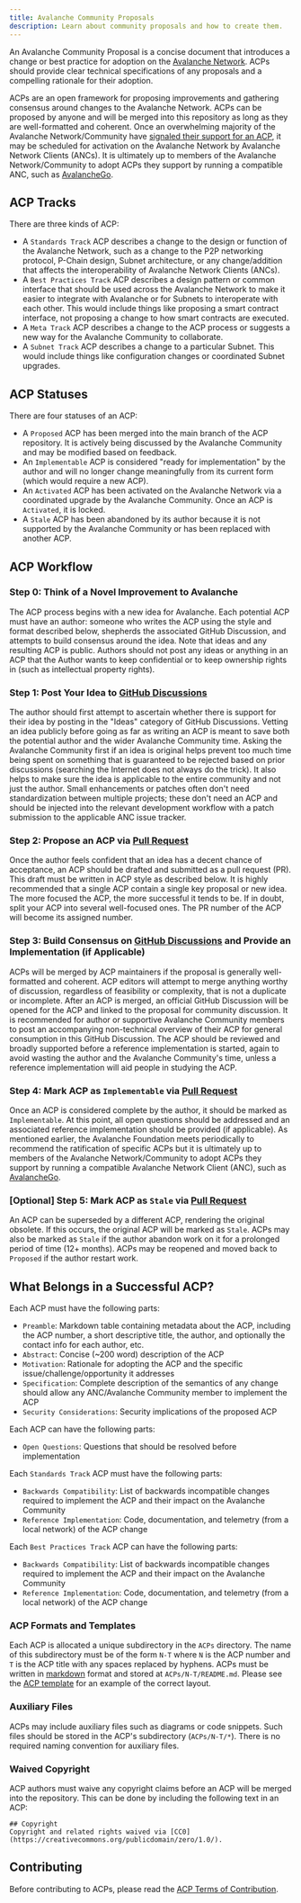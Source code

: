 ```yaml
---
title: Avalanche Community Proposals
description: Learn about community proposals and how to create them.
---
```


An Avalanche Community Proposal is a concise document that introduces a change or best practice for adoption on the [Avalanche Network](https://www.avax.com). ACPs should provide clear technical specifications of any proposals and a compelling rationale for their adoption.

ACPs are an open framework for proposing improvements and gathering consensus around changes to the Avalanche Network. ACPs can be proposed by anyone and will be merged into this repository as long as they are well-formatted and coherent. Once an overwhelming majority of the Avalanche Network/Community have [signaled their support for an ACP](/nodes/configure/configs-flags#avalanche-community-proposals), it may be scheduled for activation on the Avalanche Network by Avalanche Network Clients (ANCs). It is ultimately up to members of the Avalanche Network/Community to adopt ACPs they support by running a compatible ANC, such as [AvalancheGo](https://github.com/ava-labs/avalanchego).

## ACP Tracks

There are three kinds of ACP:

- A `Standards Track` ACP describes a change to the design or function of the Avalanche Network, such as a change to the P2P networking protocol, P-Chain design, Subnet architecture, or any change/addition that affects the interoperability of Avalanche Network Clients (ANCs).
- A `Best Practices Track` ACP describes a design pattern or common interface that should be used across the Avalanche Network to make it easier to integrate with Avalanche or for Subnets to interoperate with each other. This would include things like proposing a smart contract interface, not proposing a change to how smart contracts are executed.
- A `Meta Track` ACP describes a change to the ACP process or suggests a new way for the Avalanche Community to collaborate.
- A `Subnet Track` ACP describes a change to a particular Subnet. This would include things like configuration changes or coordinated Subnet upgrades.

## ACP Statuses

There are four statuses of an ACP:

- A `Proposed` ACP has been merged into the main branch of the ACP repository. It is actively being discussed by the Avalanche Community and may be modified based on feedback.
- An `Implementable` ACP is considered "ready for implementation" by the author and will no longer change meaningfully from its current form (which would require a new ACP).
- An `Activated` ACP has been activated on the Avalanche Network via a coordinated upgrade by the Avalanche Community. Once an ACP is `Activated`, it is locked.
- A `Stale` ACP has been abandoned by its author because it is not supported by the Avalanche Community or has been replaced with another ACP.

## ACP Workflow

### Step 0: Think of a Novel Improvement to Avalanche

The ACP process begins with a new idea for Avalanche. Each potential ACP must have an author: someone who writes the ACP using the style and format described below, shepherds the associated GitHub Discussion, and attempts to build consensus around the idea. Note that ideas and any resulting ACP is public. Authors should not post any ideas or anything in an ACP that the Author wants to keep confidential or to keep ownership rights in (such as intellectual property rights).

### Step 1: Post Your Idea to [GitHub Discussions](https://github.com/avalanche-foundation/ACPs/discussions/categories/ideas)

The author should first attempt to ascertain whether there is support for their idea by posting in the "Ideas" category of GitHub Discussions. Vetting an idea publicly before going as far as writing an ACP is meant to save both the potential author and the wider Avalanche Community time. Asking the Avalanche Community first if an idea is original helps prevent too much time being spent on something that is guaranteed to be rejected based on prior discussions (searching the Internet does not always do the trick). It also helps to make sure the idea is applicable to the entire community and not just the author. Small enhancements or patches often don't need standardization between multiple projects; these don't need an ACP and should be injected into the relevant development workflow with a patch submission to the applicable ANC issue tracker.

### Step 2: Propose an ACP via [Pull Request](https://github.com/avalanche-foundation/ACPs/pulls)

Once the author feels confident that an idea has a decent chance of acceptance, an ACP should be drafted and submitted as a pull request (PR). This draft must be written in ACP style as described below. It is highly recommended that a single ACP contain a single key proposal or new idea. The more focused the ACP, the more successful it tends to be. If in doubt, split your ACP into several well-focused ones. The PR number of the ACP will become its assigned number.

### Step 3: Build Consensus on [GitHub Discussions](https://github.com/avalanche-foundation/ACPs/discussions/categories/discussion) and Provide an Implementation (if Applicable)

ACPs will be merged by ACP maintainers if the proposal is generally well-formatted and coherent. ACP editors will attempt to merge anything worthy of discussion, regardless of feasibility or complexity, that is not a duplicate or incomplete. After an ACP is merged, an official GitHub Discussion will be opened for the ACP and linked to the proposal for community discussion. It is recommended for author or supportive Avalanche Community members to post an accompanying non-technical overview of their ACP for general consumption in this GitHub Discussion. The ACP should be reviewed and broadly supported before a reference implementation is started, again to avoid wasting the author and the Avalanche Community's time, unless a reference implementation will aid people in studying the ACP.

### Step 4: Mark ACP as `Implementable` via [Pull Request](https://github.com/avalanche-foundation/ACPs/pulls)

Once an ACP is considered complete by the author, it should be marked as `Implementable`. At this point, all open questions should be addressed and an associated reference implementation should be provided (if applicable). As mentioned earlier, the Avalanche Foundation meets periodically to recommend the ratification of specific ACPs but it is ultimately up to members of the Avalanche Network/Community to adopt ACPs they support by running a compatible Avalanche Network Client (ANC), such as [AvalancheGo](https://github.com/ava-labs/avalanchego).

### [Optional] Step 5: Mark ACP as `Stale` via [Pull Request](https://github.com/avalanche-foundation/ACPs/pulls)

An ACP can be superseded by a different ACP, rendering the original obsolete. If this occurs, the original ACP will be marked as `Stale`. ACPs may also be marked as `Stale` if the author abandon work on it for a prolonged period of time (12+ months). ACPs may be reopened and moved back to `Proposed` if the author restart work.

## What Belongs in a Successful ACP?

Each ACP must have the following parts:

- `Preamble`: Markdown table containing metadata about the ACP, including the ACP number, a short descriptive title, the author, and optionally the contact info for each author, etc.
- `Abstract`: Concise (~200 word) description of the ACP
- `Motivation`: Rationale for adopting the ACP and the specific issue/challenge/opportunity it addresses
- `Specification`: Complete description of the semantics of any change should allow any ANC/Avalanche Community member to implement the ACP
- `Security Considerations`: Security implications of the proposed ACP

Each ACP can have the following parts:

- `Open Questions`: Questions that should be resolved before implementation

Each `Standards Track` ACP must have the following parts:

- `Backwards Compatibility`: List of backwards incompatible changes required to implement the ACP and their impact on the Avalanche Community
- `Reference Implementation`: Code, documentation, and telemetry (from a local network) of the ACP change

Each `Best Practices Track` ACP can have the following parts:

- `Backwards Compatibility`: List of backwards incompatible changes required to implement the ACP and their impact on the Avalanche Community
- `Reference Implementation`: Code, documentation, and telemetry (from a local network) of the ACP change

### ACP Formats and Templates

Each ACP is allocated a unique subdirectory in the `ACPs` directory. The name of this subdirectory must be of the form `N-T` where `N` is the ACP number and `T` is the ACP title with any spaces replaced by hyphens. ACPs must be written in [markdown](https://daringfireball.net/projects/markdown/syntax) format and stored at `ACPs/N-T/README.md`. Please see the [ACP template](https://github.com/avalanche-foundation/ACPs/blob/main/ACPs/TEMPLATE.md) for an example of the correct layout.

### Auxiliary Files

ACPs may include auxiliary files such as diagrams or code snippets. Such files should be stored in the ACP's subdirectory (`ACPs/N-T/*`). There is no required naming convention for auxiliary files.

### Waived Copyright

ACP authors must waive any copyright claims before an ACP will be merged into the repository. This can be done by including the following text in an ACP:

```
## Copyright
Copyright and related rights waived via [CC0](https://creativecommons.org/publicdomain/zero/1.0/).
```

## Contributing

Before contributing to ACPs, please read the [ACP Terms of Contribution](https://github.com/avalanche-foundation/ACPs/blob/main/CONTRIBUTING.md).